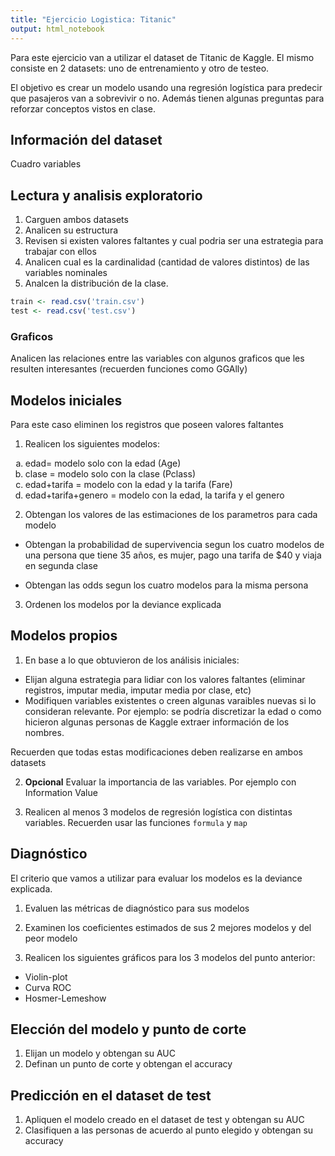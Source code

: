 ```yaml
---
title: "Ejercicio Logistica: Titanic"
output: html_notebook
---
```


Para este ejercicio van a utilizar el dataset de Titanic de Kaggle. El mismo consiste en 2 datasets: uno de entrenamiento y otro de testeo.

El objetivo es crear un modelo usando una regresión logística para predecir que pasajeros van a sobrevivir o no. Además tienen algunas preguntas para reforzar conceptos vistos en clase.

## Información del dataset

Cuadro variables

## Lectura y analisis exploratorio

1) Carguen ambos datasets
2) Analicen su estructura
3) Revisen si existen valores faltantes y cual podria ser una estrategia para trabajar con ellos
4) Analicen cual es la cardinalidad (cantidad de valores distintos) de las variables nominales
5) Analcen la distribución de la clase.

```r
train <- read.csv('train.csv')
test <- read.csv('test.csv')


```

### Graficos

Analicen las relaciones entre las variables con algunos graficos que les resulten interesantes (recuerden funciones como GGAlly)

## Modelos iniciales

Para este caso eliminen los registros que poseen valores faltantes 

1) Realicen los siguientes modelos:

a) edad= modelo solo con la edad (Age)
b) clase = modelo solo con la clase (Pclass)
c) edad+tarifa = modelo con la edad y la tarifa (Fare)
d) edad+tarifa+genero = modelo con la edad, la tarifa y el genero

2) Obtengan los valores de las estimaciones de los parametros para cada modelo

  - Obtengan la probabilidad de supervivencia segun los cuatro modelos de una persona que tiene 35 años, es mujer, pago una tarifa de $40 y viaja en segunda clase

  - Obtengan las odds segun los cuatro modelos para la misma persona

3) Ordenen los modelos por la deviance explicada

## Modelos propios

1) En base a lo que obtuvieron de los análisis iniciales:

- Elijan alguna estrategia para lidiar con los valores faltantes (eliminar registros, imputar media, imputar media por clase, etc)
- Modifiquen variables existentes o creen algunas varaibles nuevas si lo consideran relevante. Por ejemplo: se podría discretizar la edad o como hicieron algunas personas de Kaggle extraer información de los nombres.

Recuerden que todas estas modificaciones deben realizarse en ambos datasets

2) **Opcional** Evaluar la importancia de las variables. Por ejemplo con Information Value

3) Realicen al menos 3 modelos de regresión logística con distintas variables. Recuerden usar las funciones `formula` y `map`

## Diagnóstico

El criterio que vamos a utilizar para evaluar los modelos es la deviance explicada.

1) Evaluen las métricas de diagnóstico para sus modelos

2) Examinen los coeficientes estimados de sus 2 mejores modelos y del peor modelo

3) Realicen los siguientes gráficos para los 3 modelos del punto anterior:
  - Violin-plot
  - Curva ROC
  - Hosmer-Lemeshow

## Elección del modelo y punto de corte

1) Elijan un modelo y obtengan su AUC
2) Definan un punto de corte y obtengan el accuracy

## Predicción en el dataset de test

1) Apliquen el modelo creado en el dataset de test y obtengan su AUC
2) Clasifiquen a las personas de acuerdo al punto elegido y obtengan su accuracy 


